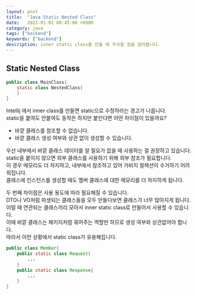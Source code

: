 ```yaml
---
layout: post
title:  "Java Static Nested Class"
date:   2022-01-02 00:45:00 +0900
category: java
tags: ["backend"]
keywords: ["backend"]
description: inner static class를 만들 때 주의할 점을 알아봅니다.
---
```


## Static Nested Class

```java
public class MainClass{
    static class NestedClass{
    }
}
```
Intellij 에서 inner class를 만들면 static으로 수정하라는 경고가 나옵니다.  
static을 붙여도 안붙여도 동작은 하지만 붙인다면 어떤 차이점이 있을까요?

- 바깥 클래스를 참조할 수 없습니다.
- 바깥 클래스 생성 여부와 상관 없이 생성할 수 있습니다.

우선 내부에서 바깥 클래스 데이터를 알 필요가 없을 때 사용하는 걸 권장하고 있습니다.  
static을 붙이지 않으면 외부 클래스를 사용하기 위해 외부 참조가 필요합니다.  
이 경우 메모리도 더 차지하고, 내부에서 참조하고 있어 가비지 컬렉션이 수거하기 어려워집니다.  
클래스에 인스턴스를 생성할 때도 멤버 클래스에 대한 메모리를 더 차지하게 됩니다.  

두 번째 차이점은 사용 용도에 따라 필요해질 수 있습니다.  
DTO나 VO처럼 파생되는 클래스들을 모두 만들다보면 클래스가 너무 많아지게 됩니다.  
이럴 때 연관되는 클래스끼리 모아서 inner static class로 만들어서 사용할 수 있습니다.  
이때 바깥 클래스는 패키지처럼 묶어주는 역할만 하므로 생성 여부와 상관없어야 합니다.  
따라서 이런 상황에서 static class가 유용해집니다.   

```java
public class Member{
    public static class Request{
        ...
    } 
    public static class Response{
        ...
    }
}
```
